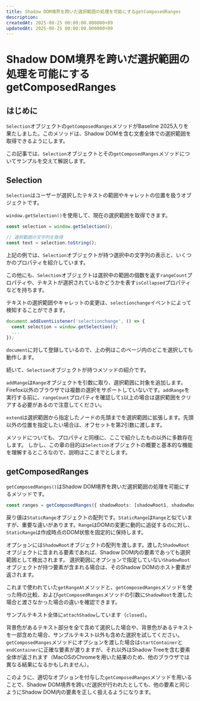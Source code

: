 ```yaml
---
title: Shadow DOM境界を跨いだ選択範囲の処理を可能にするgetComposedRanges
description:
createdAt: 2025-08-25 00:00:00.000000+09
updatedAt: 2025-08-25 00:00:00.000000+09
---
```



# Shadow DOM境界を跨いだ選択範囲の処理を可能にするgetComposedRanges

<BaselineStatus featureId="composed-ranges" />

## はじめに
`Selection`オブジェクトの`getComposedRanges`メソッドがBaseline 2025入りを果たしました。このメソッドは、Shadow DOMを含む文書全体での選択範囲を取得できるようにします。

この記事では、`Selection`オブジェクトとその`getComposedRanges`メソッドについてサンプルを交えて解説します。

## Selection
`Selection`はユーザーが選択したテキストの範囲やキャレットの位置を扱うオブジェクトです。

`window.getSelection()`を使用して、現在の選択範囲を取得できます。

```ts
const selection = window.getSelection();

// 選択範囲の文字列を取得
const text = selection.toString();
```

<Playground title="Selectionオブジェクトのプロパティの紹介">
  <Example1 />
</Playground>

上記の例では、`Selection`オブジェクトが持つ選択中の文字列の表示と、いくつかのプロパティを紹介しています。

この他にも、`Selection`オブジェクトは選択中の範囲の個数を返す`rangeCount`プロパティや、テキストが選択されているかどうかを表す`isCollapsed`プロパティなどを持ちます。

テキストの選択範囲やキャレットの変更は、`selectionchange`イベントによって検知することができます。
```ts
document.addEventListener('selectionchange', () => {
  const selection = window.getSelection();
  ...
});
```
`document`に対して登録しているので、上の例はこのページ内のどこを選択しても動作します。

続いて、`Selection`オブジェクトが持つメソッドの紹介です。

<Playground title="Selectionオブジェクトのメソッドの紹介">
  <Example2 />
</Playground>

`addRange`は`Range`オブジェクトを引数に取り、選択範囲に対象を追加します。
Firefox以外のブラウザでは複数の選択をサポートしていないです。`addRange`を実行する前に、`rangeCount`プロパティを確認して`1`以上の場合は選択範囲をクリアする必要があるので注意してください。

`extend`は選択範囲から指定したノードの先頭までを選択範囲に拡張します。先頭以外の位置を指定したい場合は、オフセットを第2引数に渡します。

メソッドについても、プロパティと同様に、ここで紹介したもの以外に多数存在します。
しかし、この章の目的は`Selection`オブジェクトの概要と基本的な機能を理解するところなので、説明はここまでとします。

## getComposedRanges

`getComposedRanges()`はShadow DOM境界を跨いだ選択範囲の処理を可能にするメソッドです。

```ts
const ranges = getComposedRanges({ shadowRoots: [shadowRoot1, shadowRoot2] });
```

戻り値は`StaticRange`オブジェクトの配列です。`StaticRange`は`Range`と似ていますが、重要な違いがあります。`Range`はDOMの変更に動的に追従するのに対し、`StaticRange`は作成時点のDOM状態を固定的に保持します。

オプションには`ShadowRoot`オブジェクトの配列を渡します。渡した`ShadowRoot`オブジェクトに含まれる要素であれば、Shadow DOM内の要素であっても選択範囲として検出されます。
選択範囲にオプションで指定していない`ShadowRoot`オブジェクトが持つ要素が含まれる場合は、そのShadow DOMのホスト要素が返されます。

<Playground title="getComposedRangesメソッドの紹介">
  <Example3 />
</Playground>

これまで使われていた`getRangeAt`メソッドと、`getComposedRanges`メソッドを使った時の比較、および`getComposedRanges`メソッドの引数に`ShadowRoot`を渡した場合と渡さなかった場合の違いを確認できます。

サンプルテキスト全体に`attachShadow`しています（`closed`）。

背景色があるテキスト部分を全て含めて選択した場合や、背景色があるテキストを一部含めた場合、サンプルテキスト以外も含めた選択を試してください。
`getComposedRanges`メソッドにオプションを渡した場合は`startContainer`と`endContainer`に正確な要素が渡りますが、それ以外はShadow Treeを含む要素全体が返されます（MacOSのChromeを用いた結果のため、他のブラウザでは異なる結果になるかもしれません）。

このように、適切なオプションを付与した`getComposedRanges`メソッドを用いることで、Shadow DOM境界を跨いだ選択が行われたとしても、他の要素と同じようにShadow DOM内の要素を正しく扱えるようになります。
